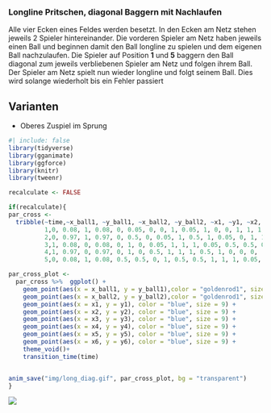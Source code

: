 ### Longline Pritschen, diagonal Baggern mit Nachlaufen

Alle vier Ecken eines Feldes werden besetzt. In den Ecken am Netz stehen jeweils 2 Spieler hintereinander. Die vorderen Spieler am Netz haben jeweils einen Ball und beginnen damit den Ball longline zu spielen und dem eigenen Ball nachzulaufen. Die Spieler auf Position **1** und **5** baggern den Ball diagonal zum jeweils verbliebenen Spieler am Netz und folgen ihrem Ball. Der Spieler am Netz spielt nun wieder longline und folgt seinem Ball. Dies wird solange wiederholt bis ein Fehler passiert

:::{.callout-tip}
## Varianten
* Oberes Zuspiel im Sprung
:::


```r
#| include: false
library(tidyverse)
library(gganimate)
library(ggforce)
library(knitr)
library(tweenr)

recalculate <- FALSE

if(recalculate){
par_cross <- 
  tribble(~time,~x_ball1, ~y_ball1, ~x_ball2, ~y_ball2, ~x1, ~y1, ~x2, ~y2, ~x3, ~y3, ~x4, ~y4, ~x5, ~y5, ~x6, ~y6,
          1,0, 0.08, 1, 0.08, 0, 0.05, 0, 0, 1, 0.05, 1, 0, 0, 1, 1, 1,
          2,0, 0.97, 1, 0.97, 0, 0.5, 0, 0.05, 1, 0.5, 1, 0.05, 0, 1, 1, 1,
          3,1, 0.08, 0, 0.08, 0, 1, 0, 0.05, 1, 1, 1, 0.05, 0.5, 0.5, 0.5, 0.5,
          4,1, 0.97, 0, 0.97, 0, 1, 0, 0.5, 1, 1, 1, 0.5, 1, 0, 0, 0,
          5,0, 0.08, 1, 0.08, 0.5, 0.5, 0, 1, 0.5, 0.5, 1, 1, 1, 0.05, 0, 0.05)

par_cross_plot <- 
  par_cross %>%  ggplot() +
    geom_point(aes(x = x_ball1, y = y_ball1),color = "goldenrod1", size = 7) +
    geom_point(aes(x = x_ball2, y = y_ball2),color = "goldenrod1", size = 7) +
    geom_point(aes(x = x1, y = y1), color = "blue", size = 9) +
    geom_point(aes(x = x2, y = y2), color = "blue", size = 9) +
    geom_point(aes(x = x3, y = y3), color = "blue", size = 9) +
    geom_point(aes(x = x4, y = y4), color = "blue", size = 9) +
    geom_point(aes(x = x5, y = y5), color = "blue", size = 9) +
    geom_point(aes(x = x6, y = y6), color = "blue", size = 9) +
    theme_void()+
    transition_time(time)


anim_save("img/long_diag.gif", par_cross_plot, bg = "transparent")
}
```

![](img/long_diag.gif)